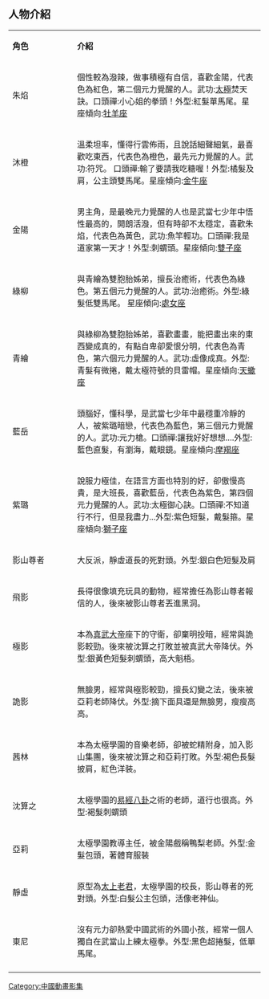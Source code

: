 {{电视节目信息框
| 名稱 =武當虹少年
| 分類 =勵志、校園、武俠
| 編劇 =刘永泽，冯知明
| 導演=鄢元平，  陈刚，薛启胜，张艾原
| 主題曲 =《虹光》
| 片尾曲 =《我从小有一个愿望》
| 首播平台=武汉少儿频道
| 集數=26集
| 長度=每集約13分鐘
| 出品人=今古传奇集团，武汉东尼文化传播有限公司，今古传奇文化发展公司
| 製作人=李发平 
| 發行=陈刚  丁杰
| 發行時間=2014年12月23日
}}


== 人物介紹== 
{|class="wikitable" style="width:50%"
|- style="width:100%; background:cornflowerblue; color:white" align=center
|style="width:20%"|'''角色'''||style="width:58%"|'''介紹'''
|-
|朱焰||個性較為潑辣，做事積極有自信，喜歡金陽，代表色為紅色，第二個元力覺醒的人。武功:[[太極|太極]]焚天訣。口頭禪:小心姐的拳頭！外型:紅髮單馬尾。星座傾向:[[牡羊座|牡羊座]]
|-
|沐橙||溫柔坦率，懂得行雲佈雨，且說話細聲細氣，最喜歡吃東西，代表色為橙色，最先元力覺醒的人。武功:符咒。 口頭禪:輸了要請我吃糖喔！外型:橘髮及肩，公主頭雙馬尾。星座傾向:[[金牛座|金牛座]]
|-
|金陽||男主角，是最晚元力覺醒的人也是武當七少年中悟性最高的，開朗活潑，但有時卻不太穩定，喜歡朱焰，代表色為黃色，武功:魚竿輕功。口頭禪:我是道家第一天才！外型:刺蝟頭。星座傾向:[[雙子座|雙子座]]
|-
|綠柳||與青繪為雙胞胎姊弟，擅長治癒術，代表色為綠色。第五個元力覺醒的人。武功:治癒術。外型:綠髮低雙馬尾。 星座傾向:[[處女座|處女座]]
|-
|青繪||與綠柳為雙胞胎姊弟，喜歡畫畫，能把畫出來的東西變成真的，有點自卑卻愛恨分明，代表色為青色，第六個元力覺醒的人。武功:虛像成真。外型:青髮有微捲，戴太極符號的貝雷帽。星座傾向:[[天蠍座|天蠍座]]
|-
|藍岳||頭腦好，懂科學，是武當七少年中最穩重冷靜的人，被紫璐暗戀，代表色為藍色，第三個元力覺醒的人。武功:元力槍。口頭禪:讓我好好想想....外型:藍色直髮，有瀏海，戴眼鏡。星座傾向:[[摩羯座|摩羯座]]
|-
|紫璐||說服力極佳，在語言方面也特別的好，卻傲慢高貴，是大班長，喜歡藍岳，代表色為紫色，第四個元力覺醒的人。武功:太極御心訣。口頭禪:不知道行不行，但是我盡力...外型:紫色短髮，戴髮箍。星座傾向:[[獅子座|獅子座]]
|-
|影山尊者||大反派，靜虛道長的死對頭。外型:銀白色短髮及肩
|-
|飛影||長得很像填充玩具的動物，經常擔任為影山尊者報信的人，後來被影山尊者丟進黑洞。
|-
|極影||本為[[真武大帝|真武大帝]]座下的守衛，卻棄明投暗，經常與詭影較勁。後來被沈算之打敗並被真武大帝降伏。外型:銀黃色短髮刺蝟頭，高大魁梧。
|-
|詭影||無臉男，經常與極影較勁，擅長幻變之法，後來被亞莉老師降伏。外型:摘下面具還是無臉男，瘦瘦高高。
|-
|茜林||本為太極學園的音樂老師，卻被蛇精附身，加入影山集團，後來被沈算之和亞莉打敗。外型:褐色長髮披肩，紅色洋裝。
|-
|沈算之||太極學園的[[易經|易經]][[八卦|八卦]]之術的老師，道行也很高。外型:褐髮刺蝟頭
|-
|亞莉||太極學園教導主任，被金陽戲稱鴨梨老師。外型:金髮包頭，著體育服裝
|-
|靜虛||原型為[[太上老君|太上老君]]，太極學園的校長，影山尊者的死對頭。外型:白髮公主包頭，活像老神仙。
|-
|東尼||沒有元力卻熱愛中國武術的外國小孩，經常一個人獨自在武當山上練太極拳。外型:黑色超捲髮，低單馬尾。
|-
|}

[[Category:中國動畫影集|Category:中國動畫影集]]